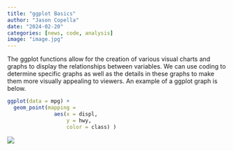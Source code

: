 ```yaml
---
title: "ggplot Basics"
author: "Jason Copella"
date: "2024-02-20"
categories: [news, code, analysis]
image: "image.jpg"
---
```


The ggplot functions allow for the creation of various visual charts and graphs to display the relationships between variables. We can use coding to determine specific graphs as well as the details in these graphs to make them more visually appealing to viewers. An example of a ggplot graph is below.

```r
ggplot(data = mpg) + 
  geom_point(mapping = 
               aes(x = displ, 
                   y = hwy, 
                   color = class) )
```

![](image.jpg)